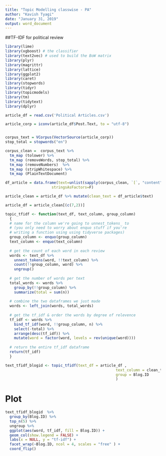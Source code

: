 ---
title: "Topic Modelling classwise - PA"
author: "Kavish Tyagi"
date: "January 31, 2019"
output: word_document
---

##TF-IDF for political review
```{r}
library(lime)
library(xgboost) # the classifier
library(text2vec) # used to build the BoW matrix
library(plyr)
library(magrittr)
library(lattice)
library(ggplot2)
library(caret)
library(stopwords)
library(tidyr)
library(topicmodels)
library(tm)
library(tidytext)
library(dplyr)

```

```{r}
article_df = read.csv('Political Articles.csv')

article_corp = iconv(article_df$Post.Text, to = "utf-8")


corpus_text = VCorpus(VectorSource(article_corp))
stop_total = stopwords("en")

corpus_clean =  corpus_text %>%
  tm_map (tolower) %>%
  tm_map (removeWords, stop_total) %>%
  tm_map (removeNumbers)  %>%
  tm_map (stripWhitespace) %>%
  tm_map (PlainTextDocument)

df_article = data.frame(text=unlist(sapply(corpus_clean, `[`, "content")), 
                     stringsAsFactors=F)

article_clean = article_df %>% mutate(clean_text = df_article$text)

article_df = article_clean[(c(7,2))]
```

```{r}
topic_tfidf <- function(text_df, text_column, group_column)
  {
  # name for the column we're going to unnest_tokens_ to
  # (you only need to worry about enquo stuff if you're
  # writing a function using using tidyverse packages)
  group_column <- enquo(group_column)
  text_column <- enquo(text_column)
  
  # get the count of each word in each review
  words <- text_df %>%
    unnest_tokens(word, !!text_column) %>%
    count(!!group_column, word) %>% 
    ungroup()
  
  # get the number of words per text
  total_words <- words %>% 
    group_by(!!group_column) %>% 
    summarize(total = sum(n))
  
  # combine the two dataframes we just made
  words <- left_join(words, total_words)
  
  # get the tf_idf & order the words by degree of relevence
  tf_idf <- words %>%
    bind_tf_idf(word, !!group_column, n) %>%
    select(-total) %>%
    arrange(desc(tf_idf)) %>%
    mutate(word = factor(word, levels = rev(unique(word))))
  
  # return the entire tf_idf dataframe
  return(tf_idf)
  }
```

```{r}
text_tfidf_blogid <- topic_tfidf(text_df = article_df , 
                                                  text_column = clean_text, 
                                                  group = Blog.ID 
                                                  )
```
# Plot
```{r}

text_tfidf_blogid  %>% 
  group_by(Blog.ID) %>% 
  top_n(5) %>% 
  ungroup %>%
  ggplot(aes(word, tf_idf, fill = Blog.ID)) +
  geom_col(show.legend = FALSE) +
  labs(x = NULL, y = "tf-idf") +
  facet_wrap(~Blog.ID, ncol = 4, scales = "free" ) +
  coord_flip()
```